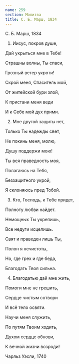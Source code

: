 ```yaml
---
name: 259
section: Молитва
title: С. Б. Марш, 1834
---
```

С. Б. Марш, 1834


1. Иисус, покров душе,

Дай укрыться мне в Тебе!

Страшны волны, Ты спаси,

Грозный ветер укроти!

Скрой меня, Спаситель мой,

От житейской бури злой,

К пристани меня веди

И к Себе мой дух прими.


2. Мне другой защиты нет,

Только Ты надежды свет,

Не покинь меня, молю,

Душу поддержи мою!

Ты вся праведность моя,

Полагаюсь на Тебя,

Беззащитного укрой,

Я склоняюсь пред Тобой.


3. Кто, Господь, к Тебе придет,

Полноту любви найдет.

Немощных Ты укрепишь,

Все недуги исцелишь.

Свят и праведен лишь Ты,

Полон я нечистоты,

Но, где грех и где беда,

Благодать Твоя сильна.


4. Благодатью дай мне жить,

Помоги мне не грешить,

Сердце чистым сотвори

И всё тело освяти.

Научи меня служить,

По путям Твоим ходить,

Духом сердце обнови,

К вечной жизни возроди!


Чарльз Уэсли, 1740